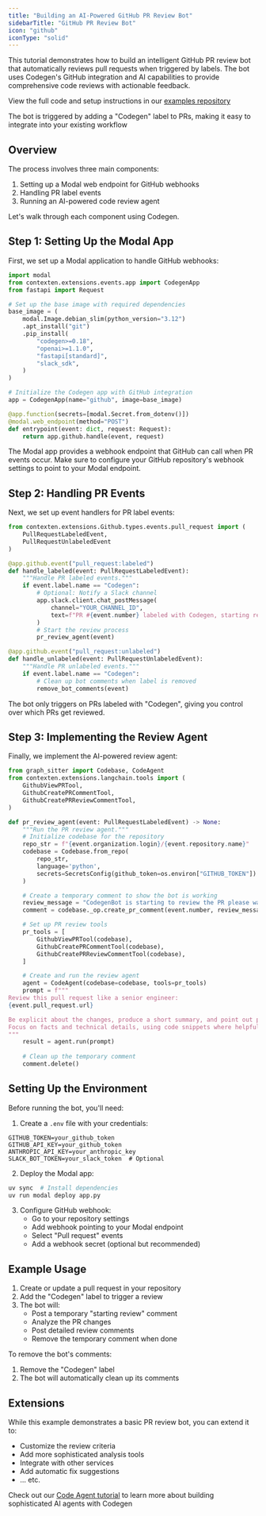 ```yaml
---
title: "Building an AI-Powered GitHub PR Review Bot"
sidebarTitle: "GitHub PR Review Bot"
icon: "github"
iconType: "solid"
---
```


This tutorial demonstrates how to build an intelligent GitHub PR review bot that automatically reviews pull requests when triggered by labels. The bot uses Codegen's GitHub integration and AI capabilities to provide comprehensive code reviews with actionable feedback.

<Info>View the full code and setup instructions in our [examples repository](https://github.com/codegen-sh/codegen-sdk/tree/develop/codegen-examples/examples/pr_review_bot)</Info>

<Tip>The bot is triggered by adding a "Codegen" label to PRs, making it easy to integrate into your existing workflow</Tip>

## Overview

The process involves three main components:

1. Setting up a Modal web endpoint for GitHub webhooks
2. Handling PR label events
3. Running an AI-powered code review agent

Let's walk through each component using Codegen.

## Step 1: Setting Up the Modal App

First, we set up a Modal application to handle GitHub webhooks:

```python
import modal
from contexten.extensions.events.app import CodegenApp
from fastapi import Request

# Set up the base image with required dependencies
base_image = (
    modal.Image.debian_slim(python_version="3.12")
    .apt_install("git")
    .pip_install(
        "codegen>=0.18",
        "openai>=1.1.0",
        "fastapi[standard]",
        "slack_sdk",
    )
)

# Initialize the Codegen app with GitHub integration
app = CodegenApp(name="github", image=base_image)

@app.function(secrets=[modal.Secret.from_dotenv()])
@modal.web_endpoint(method="POST")
def entrypoint(event: dict, request: Request):
    return app.github.handle(event, request)
```

<Note>
The Modal app provides a webhook endpoint that GitHub can call when PR events occur.
Make sure to configure your GitHub repository's webhook settings to point to your Modal endpoint.
</Note>

## Step 2: Handling PR Events

Next, we set up event handlers for PR label events:

```python
from contexten.extensions.Github.types.events.pull_request import (
    PullRequestLabeledEvent,
    PullRequestUnlabeledEvent
)

@app.github.event("pull_request:labeled")
def handle_labeled(event: PullRequestLabeledEvent):
    """Handle PR labeled events."""
    if event.label.name == "Codegen":
        # Optional: Notify a Slack channel
        app.slack.client.chat_postMessage(
            channel="YOUR_CHANNEL_ID",
            text=f"PR #{event.number} labeled with Codegen, starting review",
        )
        # Start the review process
        pr_review_agent(event)

@app.github.event("pull_request:unlabeled")
def handle_unlabeled(event: PullRequestUnlabeledEvent):
    """Handle PR unlabeled events."""
    if event.label.name == "Codegen":
        # Clean up bot comments when label is removed
        remove_bot_comments(event)
```

<Tip>
The bot only triggers on PRs labeled with "Codegen", giving you control over which PRs get reviewed.
</Tip>

## Step 3: Implementing the Review Agent

Finally, we implement the AI-powered review agent:

```python
from graph_sitter import Codebase, CodeAgent
from contexten.extensions.langchain.tools import (
    GithubViewPRTool,
    GithubCreatePRCommentTool,
    GithubCreatePRReviewCommentTool,
)

def pr_review_agent(event: PullRequestLabeledEvent) -> None:
    """Run the PR review agent."""
    # Initialize codebase for the repository
    repo_str = f"{event.organization.login}/{event.repository.name}"
    codebase = Codebase.from_repo(
        repo_str,
        language='python',
        secrets=SecretsConfig(github_token=os.environ["GITHUB_TOKEN"])
    )

    # Create a temporary comment to show the bot is working
    review_message = "CodegenBot is starting to review the PR please wait..."
    comment = codebase._op.create_pr_comment(event.number, review_message)

    # Set up PR review tools
    pr_tools = [
        GithubViewPRTool(codebase),
        GithubCreatePRCommentTool(codebase),
        GithubCreatePRReviewCommentTool(codebase),
    ]

    # Create and run the review agent
    agent = CodeAgent(codebase=codebase, tools=pr_tools)
    prompt = f"""
Review this pull request like a senior engineer:
{event.pull_request.url}

Be explicit about the changes, produce a short summary, and point out possible improvements.
Focus on facts and technical details, using code snippets where helpful.
"""
    result = agent.run(prompt)
    
    # Clean up the temporary comment
    comment.delete()
```

## Setting Up the Environment

Before running the bot, you'll need:

1. Create a `.env` file with your credentials:

```env
GITHUB_TOKEN=your_github_token
GITHUB_API_KEY=your_github_token
ANTHROPIC_API_KEY=your_anthropic_key
SLACK_BOT_TOKEN=your_slack_token  # Optional
```

2. Deploy the Modal app:
```bash
uv sync  # Install dependencies
uv run modal deploy app.py
```

3. Configure GitHub webhook:
   - Go to your repository settings
   - Add webhook pointing to your Modal endpoint
   - Select "Pull request" events
   - Add a webhook secret (optional but recommended)

## Example Usage

1. Create or update a pull request in your repository
2. Add the "Codegen" label to trigger a review
3. The bot will:
   - Post a temporary "starting review" comment
   - Analyze the PR changes
   - Post detailed review comments
   - Remove the temporary comment when done

To remove the bot's comments:
1. Remove the "Codegen" label
2. The bot will automatically clean up its comments

## Extensions

While this example demonstrates a basic PR review bot, you can extend it to:
- Customize the review criteria
- Add more sophisticated analysis tools
- Integrate with other services
- Add automatic fix suggestions
- ... etc.

<Tip>Check out our [Code Agent tutorial](/tutorials/build-code-agent) to learn more about building sophisticated AI agents with Codegen</Tip>